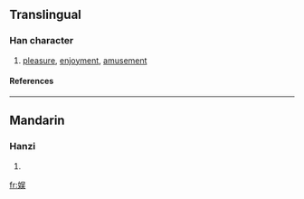 {{see|娛}}

==Translingual==
===Han character===
{{Han char|rn=38|rad=女|as=07|sn=10|four=|canj=女口一大 (VRMK)}}
# [[pleasure]], [[enjoyment]], [[amusement]]
====References====
{{Han ref|kx=0263.251|hdz=21051.080|uh=5A31|ud=23089}}
----
==Mandarin==
===Hanzi===
{{cmn-hanzi|tra=娛|pin=[[yú]] ([[yu2]])|wg=yü<sup>2</sup>}}
# {{defn|Mandarin}}

[[fr:娱]]